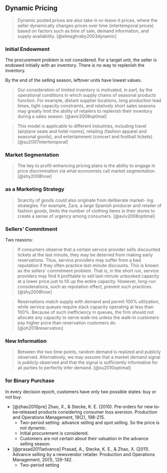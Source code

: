 
## Dynamic Pricing

> Dynamic posted prices are also take-it-or-leave-it prices, where the seller dynamically changes prices over time (intertemporal prices) based on factors such as time of sale, demand information, and supply availability. [@elmaghraby2003dynamic]

### Initial Endowment

The procurement problem is not considered. For a target unit, the seller is endowed initially with an inventory. There is no way to replenish the inventory.

By the end of the selling season, leftover units have lowest values.

> Our consideration of limited inventory is motivated, in part, by the operational conditions in which supply chains of seasonal products function. For example, distant supplier locations, long production lead times, tight capacity constraints, and relatively short sales seasons may greatly limit the ability of retailers to replenish their inventory during a sales season. [@aviv2008optimal]

> This model is applicable to different industries, including travel (airplane seats and hotel rooms), retailing (fashion apparel and seasonal goods), and entertainment (concert and football tickets). [@su2007intertemporal]

### Market Segmentation

> The key to profit-enhancing pricing plans is the ability to engage in price discrimination via what economists call market segmentation. [@shy2008how]

### as a Marketing Strategy

> Scarcity of goods could also originate from deliberate market- ing strategies. For example, Zara, a large Spanish producer and retailer of fashion goods, limits the number of clothing items in their stores to create a sense of urgency among consumers. [@aviv2008optimal]

### Sellers' Commitment

Two reasons:

> If consumers observe that a certain service provider sells discounted tickets at the last minute, they may be deterred from making early reservations. Thus, service providers may suffer from a bad reputation if they often practice last-minute discounts. This is known as the sellers’ commitment problem. That is, in the short run, service providers may find it profitable to sell last-minute unbooked capacity at a lower price just to fill up the entire capacity. However, long-run considerations, such as reputation effect, prevent such practices. [@shy2008how]

> Reservations match supply with demand and permit 100% utilization, while service queues require slack capacity operating at less than 100%. Because of such inefficiency in queues, the firm should not allocate any capacity to serve walk-ins unless the walk-in customers pay higher price than reservation customers do. [@oh2018reservation]


### New Information

> Between the two time points, random demand is realized and publicly observed. Alternatively, we may assume that a market demand signal is publicly observed and that the signal is sufficiently informative for all parties to perfectly infer demand. [@su2010optimal]


### for Binary Purchase

In every decision epoch, customers have only two possible states: buy or not buy.

- [@zhao2010pre] Zhao, X., & Stecke, K. E. (2010). Pre‐orders for new to‐be‐released products considering consumer loss aversion. Production and Operations Management, 19(2), 198-215.
  * Two-period setting: advance selling and spot selling. So the price is not dynamic.
  * Initial procurement is considered.
  * Customers are not certain about their valuation in the advance selling season.

- [@prasad2011advance] Prasad, A., Stecke, K. E., & Zhao, X. (2011). Advance selling by a newsvendor retailer. Production and Operations Management, 20(1), 129-142.
  * Two-period setting
